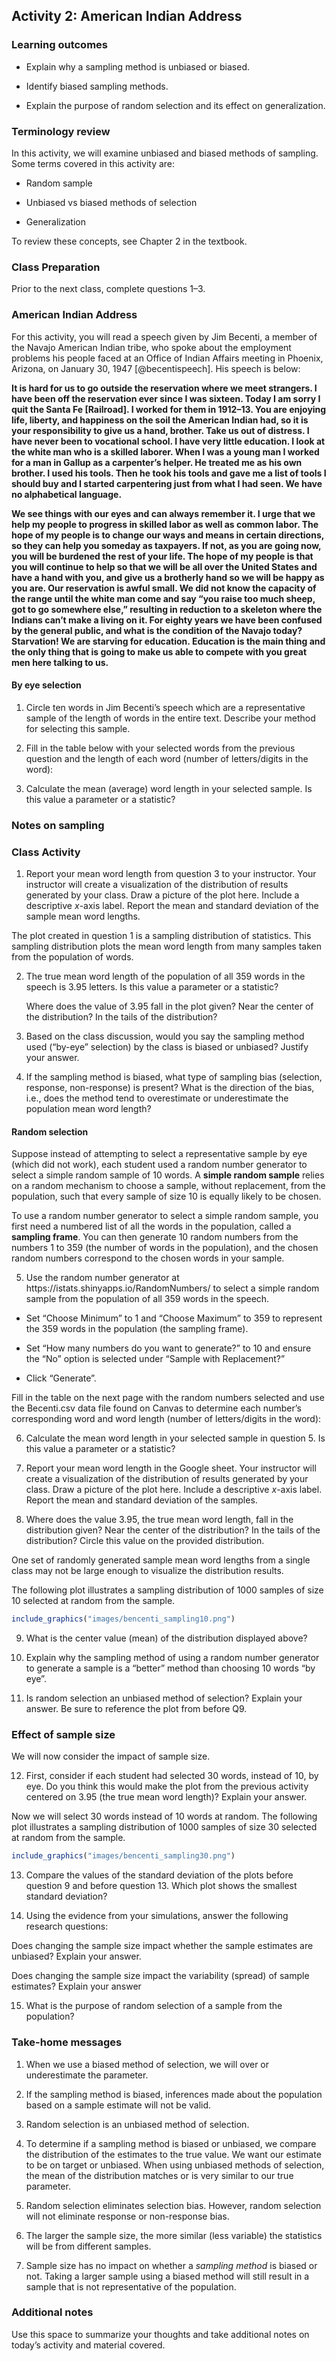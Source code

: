 ## Activity 2: American Indian Address

\setstretch{1}

### Learning outcomes

* Explain why a sampling method is unbiased or biased.

* Identify biased sampling methods.

* Explain the purpose of random selection and its effect on generalization.

### Terminology review

In this activity, we will examine unbiased and biased methods of sampling. Some terms covered in this activity are:


* Random sample

* Unbiased vs biased methods of selection

* Generalization


To review these concepts, see Chapter 2 in the textbook. 

### Class Preparation

Prior to the next class, complete questions 1--3.

### American Indian Address

For this activity, you will read a speech given by Jim Becenti, a member of the Navajo American Indian tribe, who spoke about the employment problems his people faced at an Office of Indian Affairs meeting in Phoenix, Arizona, on January 30, 1947 [@becentispeech]. His speech is below:

**It is hard for us to go outside the reservation where we meet strangers. I have been off the reservation ever since I was sixteen. Today I am sorry I quit the Santa Fe [Railroad]. I worked for them in 1912--13. You are enjoying life, liberty, and happiness on the soil the American Indian had, so it is your responsibility to give us a hand, brother. Take us out of distress. I have never been to vocational school. I have very little education. I look at the white man who is a skilled laborer. When I was a young man I worked for a man in Gallup as a carpenter’s helper. He treated me as his own brother. I used his tools. Then he took his tools and gave me a list of tools I should buy and I started carpentering just from what I had seen. We have no alphabetical language.**

**We see things with our eyes and can always remember it. I urge that we help my people to progress in skilled labor as well as common labor. The hope of my people is to change our ways and means in certain directions, so they can help you someday as taxpayers. If not, as you are going now, you will be burdened the rest of your life. The hope of my people is that you will continue to help so that we will be all over the United States and have a hand with you, and give us a brotherly hand so we will be happy as you are. Our reservation is awful small. We did not know the capacity of the range until the white man come and say “you raise too much sheep, got to go somewhere else,” resulting in reduction to a skeleton where the Indians can’t make a living on it. For eighty years we have been confused by the general public, and what is the condition of the Navajo today? Starvation! We are starving for education. Education is the main thing and the only thing that is going to make us able to compete with you great men here talking to us.**

#### By eye selection {-}

1. Circle ten words in Jim Becenti's speech which are a representative sample of the length of words in the entire text.  Describe your method for selecting this sample.

\vspace{0.3in}

2. Fill in the table below with your selected words from the previous question and the length of each word (number of letters/digits in the word):
\vspace{1mm}

\begin{center}
\begin{tabular}{|l|p{3in}|p{1in}|} \hline
Observation & Word & Length  \\ \hline
1 & & \\ 
& & \\ \hline
2 & & \\ 
& & \\ \hline
3 & & \\ 
& & \\ \hline
4 & & \\ 
& & \\ \hline
5 & & \\ 
& & \\ \hline
6 & & \\ 
& & \\ \hline
7 & & \\
& & \\ \hline
8 & & \\ 
& & \\ \hline
9 & & \\ 
& & \\ \hline
10 & & \\ 
& & \\ \hline
\end{tabular}
\end{center}

3.  Calculate the mean (average) word length in your selected sample.  Is this value a parameter or a statistic?   
\vspace{0.3in}

### Notes on sampling {-}

\vspace{5in}

### Class Activity

1.  Report your mean word length from question 3 to your instructor.  Your instructor will create a visualization of the distribution of results generated by your class. Draw a picture of the plot here. Include a descriptive $x$-axis label.  Report the mean and standard deviation of the sample mean word lengths.

\vspace{2in}

<!-- A dot plot and summary statistics of the "by-eye" average word lengths from by-eye samples of size 10 from a Spring 2023 class with 82 students is provided.    -->

<!-- ```{r} -->
<!-- words <- read.csv("data/Activity2AWordLength_Section004_Sp23.csv") %>% -->
<!--     na.omit() -->

<!-- words %>% -->
<!--     summarise(favstats(Letters)) -->
<!-- words%>% -->
<!--     ggplot(aes(x = Letters))+ -->
<!--     geom_dotplot()+ -->
<!--     labs(title = "Sampling Distribution of Average Word Length",  -->
<!--          x = "Average word length", -->
<!--          y = "Frequency") + -->
<!--     theme_bw() -->

<!-- ``` -->

\newpage


The plot created in question 1 is a sampling distribution of statistics.  This sampling distribution plots the mean word length from many samples taken from the population of words. 

2. The true mean word length of the population of all 359 words in the speech is 3.95 letters. Is this value a parameter or a statistic?   
\vspace{0.2in}

    Where does the value of 3.95 fall in the plot given? Near the center of the distribution? In the tails of the distribution?
\vspace{0.3in}

3.  Based on the class discussion, would you say the sampling method used ("by-eye" selection) by the class is biased or unbiased?  Justify your answer.  
\vspace{0.5in}

4.  If the sampling method is biased, what type of sampling bias (selection, response, non-response) is present?  What is the direction of the bias, i.e., does the method tend to overestimate or underestimate the population mean word length?
\vspace{0.5in}

#### Random selection {-}

Suppose instead of attempting to select a representative sample by eye (which did not work), each student used a random number generator to select a simple random sample of 10 words. A **simple random sample** relies on a random mechanism to choose a sample, without replacement, from the population, such that every sample of size 10 is equally likely to be chosen.

To use a random number generator to select a simple random sample, you first need a numbered list of all the words in the population, called a **sampling frame**. You can then generate 10 random numbers from the numbers 1 to 359 (the number of words in the population), and the chosen random numbers correspond to the chosen words in your sample.

5. Use the random number generator at https://istats.shinyapps.io/RandomNumbers/ to select a simple random sample from the population of all 359 words in the speech. 

* Set "Choose Minimum" to 1 and "Choose Maximum" to 359 to represent the 359 words in the population (the sampling frame).

* Set "How many numbers do you want to generate?" to 10 and ensure the "No" option is selected under "Sample with Replacement?" 

* Click "Generate".

Fill in the table on the next page with the random numbers selected and use the Becenti.csv data file found on Canvas to determine each number’s corresponding word and word length (number of letters/digits in the word):

\begin{center}
\begin{tabular}{|l|l|p{1in}|} \hline
Observation & Number & Length  \\ \hline
1 & & \\ 
& & \\ \hline
2 & & \\ 
& & \\ \hline
3 & & \\ 
& & \\ \hline
4 & & \\ 
& & \\ \hline
5 & & \\ 
& & \\ \hline
6 & & \\ 
& & \\ \hline
7 & & \\
& & \\ \hline
8 & & \\ 
& & \\ \hline
9 & &\\ 
& & \\ \hline
10 & & \\ 
& & \\ \hline
\end{tabular}
\end{center}

6. Calculate the mean word length in your selected sample in question 5. Is this value a parameter or a statistic?
\vspace{0.3in}

7. Report your mean word length in the Google sheet.  Your instructor will create a visualization of the distribution of results generated by your class. Draw a picture of the plot here. Include a descriptive $x$-axis label.  Report the mean and standard deviation of the samples.

\vspace{2.25in}

<!-- A dot plot and summary statistics of the average word lengths from random samples of size 10 from a Spring 2023 class of 82 students is provided. -->

<!-- ```{r} -->
<!-- words<-data.frame(c(3.7, 4.6, 4, 3.9, 3.7, 4.7, 4.9, 4.5, 3.6, 3.5, 3.9, 3.6, 3.1, 4.2, 3.9, 5.1,  -->
<!--                     3.1, 3.8, 4, 3.2, 5.1, 3.5, 4.9, 3.9, 4.6, 3.5, 3.5, 4.3, 4.1, 5, 3.7, 3.8,  -->
<!--                     3.7, 3.6, 3.2, 4.1, 4.4, 4.5, 3.0, 3.7, 3.7, 4.1, 4.3, 3.9, 3.1, 3.1, 4.4, 3.2,  -->
<!--                     4.5, 2.5, 3.7, 4.5, 3.8, 3.3, 3.6, 4.3, 2.9, 3.6, 4.2, 2.8, 5.5, 4.6, 5.3, 4.9, 3.9,  -->
<!--                     3.8, 3.8, 4.2, 4.3, 2.5, 3.1, 3.5, 3.7, 3.3, 5.7, 4.2, 3.3, 3.2, 2.8, 5.2, 4.1, 4.5)) -->
<!-- colnames(words)<-c("letters") -->

<!-- words%>% -->
<!--     ggplot(aes(x = letters))+ -->
<!--     geom_dotplot()+ -->
<!--     labs(title = "Sampling Distribution of Average Word Length",  -->
<!--          x = "Average word length", -->
<!--          y = "Frequency") + -->
<!--     theme_bw() -->

<!-- words %>% -->
<!--   summarise(favstats(letters)) -->
<!-- ``` -->

8.  Where does the value 3.95, the true mean word length, fall in the distribution given? Near the center of the distribution?  In the tails of the distribution?  Circle this value on the provided distribution.
\vspace{0.3in}

One set of randomly generated sample mean word lengths from a single class may not be large enough to visualize the distribution results. 

<!-- *  Navigate to the “One Variable with Sampling” Rossman/Chance web applet: http://www.rossmanchance.com/applets/2021/sampling/OneSample.html?population=gettysburg. -->

<!-- *  Click "Clear" below the text box containing data from the Gettysburg address to delete that data set. -->

<!-- *  Download the Becenti.csv file from Canvas and open the spreadsheet on your computer. -->

<!-- *  Copy and paste the population of word lengths (column C) into the applet from the data set provided making sure to include the header.  Click "Use Data".  Verify that the mean for the data set is 3.953 with a sample size of 359.  If these are not the values you got, check with your instructor for help with copying in the data set correctly. -->

<!-- *  Click the check-box for "Show Sampling Options" -->

<!-- *  Select 1000 for "Number of samples" and select 10 for the "Sample size".   -->

<!-- *  Click “Draw Samples”. -->

<!-- 6. The plot labeled “Statistics” displays the 1,000 randomly generated sample mean word lengths (the sampling distribution). Sketch this plot below. Include a descriptive $x$-axis label and be sure to write down the provided mean and SD (standard deviation) of the distribution. -->
<!-- \vspace{2in} -->

\newpage

The following plot illustrates a sampling distribution of 1000 samples of size 10 selected at random from the sample.  

```r
include_graphics("images/bencenti_sampling10.png")
```

9. What is the center value (mean) of the distribution displayed above?
\vspace{0.3in}

10. Explain why the sampling method of using a random number generator to generate a sample is a "better" method than choosing 10 words “by eye”.
\vspace{0.8in}

11.  Is random selection an unbiased method of selection?  Explain your answer. Be sure to reference the plot from before Q9.
\vspace{0.5in}

\newpage

### Effect of sample size {-}

We will now consider the impact of sample size.

12. First, consider if each student had selected 30 words, instead of 10, by eye. Do you think this would make the plot from the previous activity centered on 3.95 (the true mean word length)?  Explain your answer.
\vspace{0.4in}

Now we will select 30 words instead of 10 words at random.  The following plot illustrates a sampling distribution of 1000 samples of size 30 selected at random from the sample.

<!-- *  In the "One Variable with Sampling” Rossman/Chance web applet(http://www.rossmanchance.com/applets/2021/sampling/OneSample.html?population=gettysburg.), change the Sample size to 100. -->

<!-- *  Click “Draw Samples”. -->

<!-- The plot labeled “Statistics” displays the 1,000 randomly generated sample mean word lengths. Sketch this plot below.  Include a descriptive $x$-axis label and be sure to write down the provided mean and SD (standard deviation) of the distribution. -->
<!-- \vspace{2in} -->

```r
include_graphics("images/bencenti_sampling30.png")
```

13. Compare the values of the standard deviation of the plots before question 9 and before question 13. Which plot shows the smallest standard deviation?
\vspace{0.4in}

14. Using the evidence from your simulations, answer the following research questions:

\rgi Does changing the sample size impact whether the sample estimates are unbiased? Explain your answer.
\vspace{0.5in}

\rgi Does changing the sample size impact the variability (spread) of sample estimates? Explain your answer
\vspace{0.5in}

15. What is the purpose of random selection of a sample from the population? 

\vspace{0.8in}

\newpage

### Take-home messages

1.	When we use a biased method of selection, we will over or underestimate the parameter.

2. If the sampling method is biased, inferences made about the population based on a sample estimate will not be valid.

3. Random selection is an unbiased method of selection.

4. To determine if a sampling method is biased or unbiased, we compare the distribution of the estimates to the true value. We want our estimate to be on target or unbiased.  When using unbiased methods of selection, the mean of the distribution matches or is very similar to our true parameter.

5. Random selection eliminates selection bias.  However, random selection will not eliminate response or non-response bias.

6. The larger the sample size, the more similar (less variable) the statistics will be from different samples.  

7. Sample size has no impact on whether a *sampling method* is biased or not. Taking a larger sample using a biased method will still result in a sample that is not representative of the population.

### Additional notes

Use this space to summarize your thoughts and take additional notes on today's activity and material covered.

\newpage